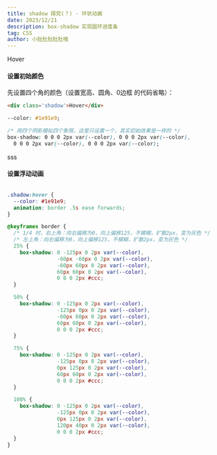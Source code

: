 ```yaml
---
title: shadow 探究(？) - 环状动画
date: 2023/12/21
description: box-shadow 实现圆环进度条
tag: CSS
author: 小肚肚肚肚肚哦
---
```



<div className={style.container}>
  <div className={style.shadow}>Hover</div>
</div>

#### 设置初始颜色

先设置四个角的颜色（设置宽高、圆角、0边框 的代码省略）：

```html
<div class='shadow'>Hover</div>
```

```css
--color: #1e91e9;

/* 用四个阴影模拟四个象限，这里只设置一个，其实初始效果是一样的 */
box-shadow: 0 0 0 2px var(--color), 0 0 0 2px var(--color),
  0 0 0 2px var(--color), 0 0 0 2px var(--color);
```
sss
#### 设置浮动动画

```css

.shadow:hover {
  --color: #1e91e9;
  animation: border .5s ease forwards;
}

@keyframes border {
  /* 1/4 时，右上角：向右偏移为0，向上偏移125，不模糊，扩散2px，变为灰色 */
  /* 左上角：向右偏移为0，向上偏移125，不模糊，扩散2px，变为灰色 */
  25% {
    box-shadow: 0 -125px 0 2px var(--color),
                -60px -60px 0 2px var(--color),
                -60px 60px 0 2px var(--color),
                60px 60px 0 2px var(--color),
                0 0 0 2px #ccc;
  }

  50% {
    box-shadow: 0 -125px 0 2px var(--color),
                -125px 0px 0 2px var(--color),
                -60px 60px 0 2px var(--color),
                60px 60px 0 2px var(--color),
                0 0 0 2px #ccc;
  }

  75% {
    box-shadow: 0 -125px 0 2px var(--color),
                -125px 0px 0 2px var(--color),
                0px 125px 0 2px var(--color),
                60px 60px 0 2px var(--color),
                0 0 0 2px #ccc;
  }

  100% {
    box-shadow: 0 -125px 0 2px var(--color),
                -125px 0px 0 2px var(--color),
                0px 125px 0 2px var(--color),
                120px 40px 0 2px var(--color),
                0 0 0 2px #ccc;
  }
}
```